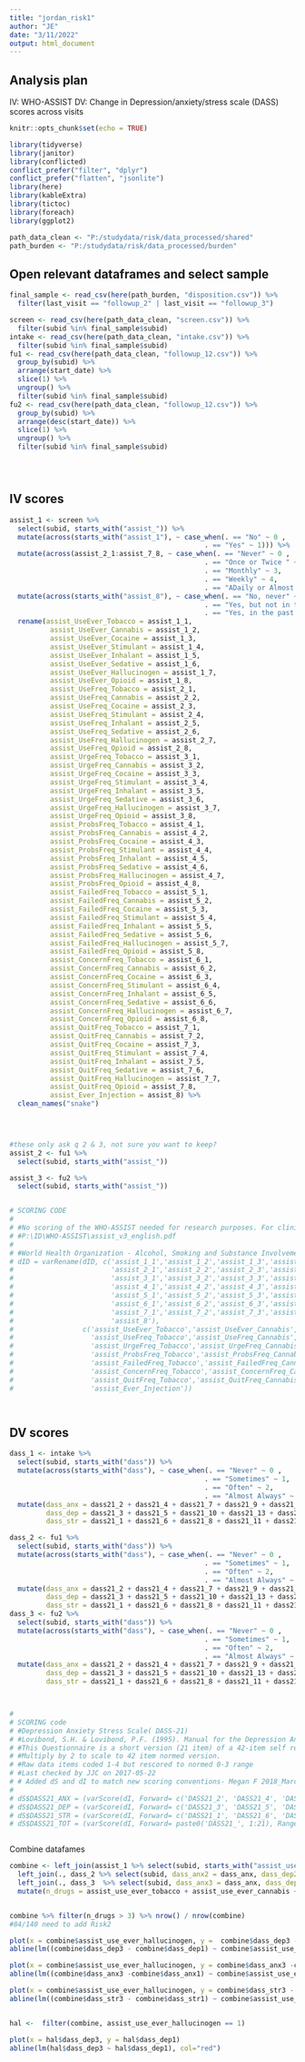 ```yaml
---
title: "jordan_risk1"
author: "JE"
date: "3/11/2022"
output: html_document
---
```


## Analysis plan
IV: WHO-ASSIST
DV: Change in Depression/anxiety/stress scale (DASS) scores across visits



```r
knitr::opts_chunk$set(echo = TRUE)

library(tidyverse)
library(janitor)
library(conflicted)
conflict_prefer("filter", "dplyr")
conflict_prefer("flatten", "jsonlite")
library(here)
library(kableExtra)
library(tictoc)
library(foreach)
library(ggplot2)

path_data_clean <- "P:/studydata/risk/data_processed/shared"
path_burden <- "P:/studydata/risk/data_processed/burden"

```

## Open relevant dataframes and select sample


```r

final_sample <- read_csv(here(path_burden, "disposition.csv")) %>%
  filter(last_visit == "followup_2" | last_visit == "followup_3")

screen <- read_csv(here(path_data_clean, "screen.csv")) %>%
  filter(subid %in% final_sample$subid)
intake <- read_csv(here(path_data_clean, "intake.csv")) %>%
  filter(subid %in% final_sample$subid)
fu1 <- read_csv(here(path_data_clean, "followup_12.csv")) %>%
  group_by(subid) %>%
  arrange(start_date) %>%
  slice(1) %>%
  ungroup() %>%
  filter(subid %in% final_sample$subid)
fu2 <- read_csv(here(path_data_clean, "followup_12.csv")) %>%
  group_by(subid) %>%
  arrange(desc(start_date)) %>%
  slice(1) %>%
  ungroup() %>%
  filter(subid %in% final_sample$subid)





```

## IV scores

```r



assist_1 <- screen %>%
  select(subid, starts_with("assist_")) %>%
  mutate(across(starts_with("assist_1"), ~ case_when(. == "No" ~ 0 ,       
                                                . == "Yes" ~ 1))) %>%
  mutate(across(assist_2_1:assist_7_8, ~ case_when(. == "Never" ~ 0 ,       
                                                . == "Once or Twice " ~ 2,
                                                . == "Monthly" ~ 3,
                                                . == "Weekly" ~ 4,
                                                . == "ADaily or Almost Daily " ~ 6))) %>%
  mutate(across(starts_with("assist_8"), ~ case_when(. == "No, never" ~ 0 ,       
                                                . == "Yes, but not in the past 3 months" ~ 1 ,
                                                . == "Yes, in the past 3 months" ~ 2))) %>%
  rename(assist_UseEver_Tobacco = assist_1_1,
          assist_UseEver_Cannabis = assist_1_2,
          assist_UseEver_Cocaine = assist_1_3,
          assist_UseEver_Stimulant = assist_1_4,
          assist_UseEver_Inhalant = assist_1_5,
          assist_UseEver_Sedative = assist_1_6,
          assist_UseEver_Hallucinogen = assist_1_7,
          assist_UseEver_Opioid = assist_1_8,
          assist_UseFreq_Tobacco = assist_2_1,
          assist_UseFreq_Cannabis = assist_2_2,
          assist_UseFreq_Cocaine = assist_2_3,
          assist_UseFreq_Stimulant = assist_2_4,
          assist_UseFreq_Inhalant = assist_2_5,
          assist_UseFreq_Sedative = assist_2_6,
          assist_UseFreq_Hallucinogen = assist_2_7,
          assist_UseFreq_Opioid = assist_2_8,
          assist_UrgeFreq_Tobacco = assist_3_1,
          assist_UrgeFreq_Cannabis = assist_3_2,
          assist_UrgeFreq_Cocaine = assist_3_3,
          assist_UrgeFreq_Stimulant = assist_3_4,
          assist_UrgeFreq_Inhalant = assist_3_5,
          assist_UrgeFreq_Sedative = assist_3_6,
          assist_UrgeFreq_Hallucinogen = assist_3_7,
          assist_UrgeFreq_Opioid = assist_3_8,
          assist_ProbsFreq_Tobacco = assist_4_1,
          assist_ProbsFreq_Cannabis = assist_4_2,
          assist_ProbsFreq_Cocaine = assist_4_3,
          assist_ProbsFreq_Stimulant = assist_4_4,
          assist_ProbsFreq_Inhalant = assist_4_5,
          assist_ProbsFreq_Sedative = assist_4_6,
          assist_ProbsFreq_Hallucinogen = assist_4_7,
          assist_ProbsFreq_Opioid = assist_4_8,
          assist_FailedFreq_Tobacco = assist_5_1,
          assist_FailedFreq_Cannabis = assist_5_2,
          assist_FailedFreq_Cocaine = assist_5_3,
          assist_FailedFreq_Stimulant = assist_5_4,
          assist_FailedFreq_Inhalant = assist_5_5,
          assist_FailedFreq_Sedative = assist_5_6,
          assist_FailedFreq_Hallucinogen = assist_5_7,
          assist_FailedFreq_Opioid = assist_5_8,
          assist_ConcernFreq_Tobacco = assist_6_1,
          assist_ConcernFreq_Cannabis = assist_6_2,
          assist_ConcernFreq_Cocaine = assist_6_3,
          assist_ConcernFreq_Stimulant = assist_6_4,
          assist_ConcernFreq_Inhalant = assist_6_5,
          assist_ConcernFreq_Sedative = assist_6_6,
          assist_ConcernFreq_Hallucinogen = assist_6_7,
          assist_ConcernFreq_Opioid = assist_6_8,
          assist_QuitFreq_Tobacco = assist_7_1,
          assist_QuitFreq_Cannabis = assist_7_2,
          assist_QuitFreq_Cocaine = assist_7_3,
          assist_QuitFreq_Stimulant = assist_7_4,
          assist_QuitFreq_Inhalant = assist_7_5,
          assist_QuitFreq_Sedative = assist_7_6,
          assist_QuitFreq_Hallucinogen = assist_7_7,
          assist_QuitFreq_Opioid = assist_7_8,
          assist_Ever_Injection = assist_8) %>%
  clean_names("snake")
  



#these only ask q 2 & 3, not sure you want to keep?
assist_2 <- fu1 %>%
  select(subid, starts_with("assist_"))

assist_3 <- fu2 %>%
  select(subid, starts_with("assist_"))


# SCORING CODE
# 
# #No scoring of the WHO-ASSIST needed for research purposes. For clinical scoring see manual on server:
# #P:\ID\WHO-ASSIST\assist_v3_english.pdf
# 
# #World Health Organization - Alcohol, Smoking and Substance Involvement Screening Test v3.0 (WHO-ASSIST)
# dID = varRename(dID, c('assist_1_1','assist_1_2','assist_1_3','assist_1_4','assist_1_5','assist_1_6','assist_1_7','assist_1_8',
#                        'assist_2_1','assist_2_2','assist_2_3','assist_2_4','assist_2_5','assist_2_6','assist_2_7','assist_2_8',
#                        'assist_3_1','assist_3_2','assist_3_3','assist_3_4','assist_3_5','assist_3_6','assist_3_7','assist_3_8',
#                        'assist_4_1','assist_4_2','assist_4_3','assist_4_4','assist_4_5','assist_4_6','assist_4_7','assist_4_8',
#                        'assist_5_1','assist_5_2','assist_5_3','assist_5_4','assist_5_5','assist_5_6','assist_5_7','assist_5_8',
#                        'assist_6_1','assist_6_2','assist_6_3','assist_6_4','assist_6_5','assist_6_6','assist_6_7','assist_6_8',
#                        'assist_7_1','assist_7_2','assist_7_3','assist_7_4','assist_7_5','assist_7_6','assist_7_7','assist_7_8',
#                        'assist_8'),
#                 c('assist_UseEver_Tobacco','assist_UseEver_Cannabis','assist_UseEver_Cocaine','assist_UseEver_Stimulant','assist_UseEver_Inhalant','assist_UseEver_Sedative','assist_UseEver_Hallucinogen','assist_UseEver_Opioid',
#                   'assist_UseFreq_Tobacco','assist_UseFreq_Cannabis','assist_UseFreq_Cocaine','assist_UseFreq_Stimulant','assist_UseFreq_Inhalant','assist_UseFreq_Sedative','assist_UseFreq_Hallucinogen','assist_UseFreq_Opioid',
#                   'assist_UrgeFreq_Tobacco','assist_UrgeFreq_Cannabis','assist_UrgeFreq_Cocaine','assist_UrgeFreq_Stimulant','assist_UrgeFreq_Inhalant','assist_UrgeFreq_Sedative','assist_UrgeFreq_Hallucinogen','assist_UrgeFreq_Opioid',
#                   'assist_ProbsFreq_Tobacco','assist_ProbsFreq_Cannabis','assist_ProbsFreq_Cocaine','assist_ProbsFreq_Stimulant','assist_ProbsFreq_Inhalant','assist_ProbsFreq_Sedative','assist_ProbsFreq_Hallucinogen','assist_ProbsFreq_Opioid',
#                   'assist_FailedFreq_Tobacco','assist_FailedFreq_Cannabis','assist_FailedFreq_Cocaine','assist_FailedFreq_Stimulant','assist_FailedFreq_Inhalant','assist_FailedFreq_Sedative','assist_FailedFreq_Hallucinogen','assist_FailedFreq_Opioid',
#                   'assist_ConcernFreq_Tobacco','assist_ConcernFreq_Cannabis','assist_ConcernFreq_Cocaine','assist_ConcernFreq_Stimulant','assist_ConcernFreq_Inhalant','assist_ConcernFreq_Sedative','assist_ConcernFreq_Hallucinogen','assist_ConcernFreq_Opioid',
#                   'assist_QuitFreq_Tobacco','assist_QuitFreq_Cannabis','assist_QuitFreq_Cocaine','assist_QuitFreq_Stimulant','assist_QuitFreq_Inhalant','assist_QuitFreq_Sedative','assist_QuitFreq_Hallucinogen','assist_QuitFreq_Opioid',
#                   'assist_Ever_Injection'))




```

## DV scores

```r

dass_1 <- intake %>%
  select(subid, starts_with("dass")) %>% 
  mutate(across(starts_with("dass"), ~ case_when(. == "Never" ~ 0 ,       
                                                . == "Sometimes" ~ 1,
                                                . == "Often" ~ 2,
                                                . == "Almost Always" ~ 3))) %>%
  mutate(dass_anx = dass21_2 + dass21_4 + dass21_7 + dass21_9 + dass21_15 + dass21_19 + dass21_20,
         dass_dep = dass21_3 + dass21_5 + dass21_10 + dass21_13 + dass21_16 + dass21_17 + dass21_21,
         dass_str = dass21_1 + dass21_6 + dass21_8 + dass21_11 + dass21_12 + dass21_14 + dass21_18)

dass_2 <- fu1 %>%
  select(subid, starts_with("dass")) %>% 
  mutate(across(starts_with("dass"), ~ case_when(. == "Never" ~ 0 ,       
                                                . == "Sometimes" ~ 1,
                                                . == "Often" ~ 2,
                                                . == "Almost Always" ~ 3))) %>%
  mutate(dass_anx = dass21_2 + dass21_4 + dass21_7 + dass21_9 + dass21_15 + dass21_19 + dass21_20,
         dass_dep = dass21_3 + dass21_5 + dass21_10 + dass21_13 + dass21_16 + dass21_17 + dass21_21,
         dass_str = dass21_1 + dass21_6 + dass21_8 + dass21_11 + dass21_12 + dass21_14 + dass21_18)
dass_3 <- fu2 %>%
  select(subid, starts_with("dass")) %>% 
  mutate(across(starts_with("dass"), ~ case_when(. == "Never" ~ 0 ,       
                                                . == "Sometimes" ~ 1,
                                                . == "Often" ~ 2,
                                                . == "Almost Always" ~ 3))) %>%
  mutate(dass_anx = dass21_2 + dass21_4 + dass21_7 + dass21_9 + dass21_15 + dass21_19 + dass21_20,
         dass_dep = dass21_3 + dass21_5 + dass21_10 + dass21_13 + dass21_16 + dass21_17 + dass21_21,
         dass_str = dass21_1 + dass21_6 + dass21_8 + dass21_11 + dass21_12 + dass21_14 + dass21_18)



# 
# SCORING code
# #Depression Anxiety Stress Scale( DASS-21)
# #Lovibond, S.H. & Lovibond, P.F. (1995). Manual for the Depression Anxiety Stress Scales. (2nd. Ed.) Sydney: Psychology Foundation.
# #This Questionnaire is a short version (21 item) of a 42-item self report instrument designed to measure three related negative emotional states: depression, anxiety and tension/stress.
# #Multiply by 2 to scale to 42 item normed version.
# #Raw data items coded 1-4 but rescored to normed 0-3 range
# #Last checked by JJC on 2017-05-22
# # Added dS and dI to match new scoring conventions- Megan F 2018_March
# 
# dS$DASS21_ANX = (varScore(dI, Forward= c('DASS21_2', 'DASS21_4', 'DASS21_7', 'DASS21_9', 'DASS21_15', 'DASS21_19', 'DASS21_20'), Range = c(1,4) ) - 7) * 2
# dS$DASS21_DEP = (varScore(dI, Forward= c('DASS21_3', 'DASS21_5', 'DASS21_10', 'DASS21_13', 'DASS21_16', 'DASS21_17', 'DASS21_21'), Range = c(1,4) ) - 7) * 2
# dS$DASS21_STR = (varScore(dI, Forward= c('DASS21_1', 'DASS21_6', 'DASS21_8', 'DASS21_11', 'DASS21_12', 'DASS21_14', 'DASS21_18'), Range = c(1,4) ) - 7) *2
# dS$DASS21_TOT = (varScore(dI, Forward= paste0('DASS21_', 1:21), Range = c(1,4) ) - 21) * 2



```

Combine datafames
```r

combine <- left_join(assist_1 %>% select(subid, starts_with("assist_use_ever")), dass_1 %>% select(subid, dass_anx1 = dass_anx, dass_dep1 = dass_dep, dass_str1 = dass_str)) %>%
  left_join(., dass_2 %>% select(subid, dass_anx2 = dass_anx, dass_dep2 = dass_dep, dass_str2 = dass_str)) %>% 
  left_join(., dass_3  %>% select(subid, dass_anx3 = dass_anx, dass_dep3 = dass_dep, dass_str3 = dass_str)) %>%
  mutate(n_drugs = assist_use_ever_tobacco + assist_use_ever_cannabis + assist_use_ever_cocaine + assist_use_ever_stimulant  + assist_use_ever_inhalant + assist_use_ever_sedative + assist_use_ever_hallucinogen  + assist_use_ever_opioid)


combine %>% filter(n_drugs > 3) %>% nrow() / nrow(combine)
#84/140 need to add Risk2 

```


```r

plot(x = combine$assist_use_ever_hallucinogen, y =  combine$dass_dep3 - combine$dass_dep1)
abline(lm((combine$dass_dep3 - combine$dass_dep1) ~ combine$assist_use_ever_hallucinogen), col="red")

plot(x = combine$assist_use_ever_hallucinogen, y = combine$dass_anx3 -combine$dass_anx1)
abline(lm((combine$dass_anx3 -combine$dass_anx1) ~ combine$assist_use_ever_hallucinogen), col="red")

plot(x = combine$assist_use_ever_hallucinogen, y = combine$dass_str3 - combine$dass_str1)
abline(lm((combine$dass_str3 - combine$dass_str1) ~ combine$assist_use_ever_hallucinogen), col="red")



```

```r

hal <-  filter(combine, assist_use_ever_hallucinogen == 1)

plot(x = hal$dass_dep3, y = hal$dass_dep1)
abline(lm(hal$dass_dep3 ~ hal$dass_dep1), col="red")




```


